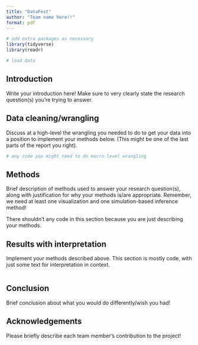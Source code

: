 ```yaml
---
title: "DataFest"
author: "Team name here!!"
format: pdf
---
```


```r
# add extra packages as necessary
library(tidyverse)
library(readr)

# load data
```

## Introduction

Write your introduction here! Make sure to very clearly state the research question(s) you're trying to answer.

## Data cleaning/wrangling

Discuss at a high-level the wrangling you needed to do to get your data into a position to implement your methods below. (This might be one of the last parts of the report you right).

```r
# any code you might need to do macro-level wrangling
```

## Methods

Brief description of methods used to answer your research question(s), along with justification for why your methods is/are appropriate. Remember, we need at least one visualization and one simulation-based inference method!

There shouldn't any code in this section because you are just describing your methods.

## Results with interpretation

Implement your methods described above. This section is mostly code, with just some text for interpretation in context. 

```r

```

## Conclusion

Brief conclusion about what you would do differently/wish you had!

## Acknowledgements

Please briefly describe each team member's contribution to the project!
